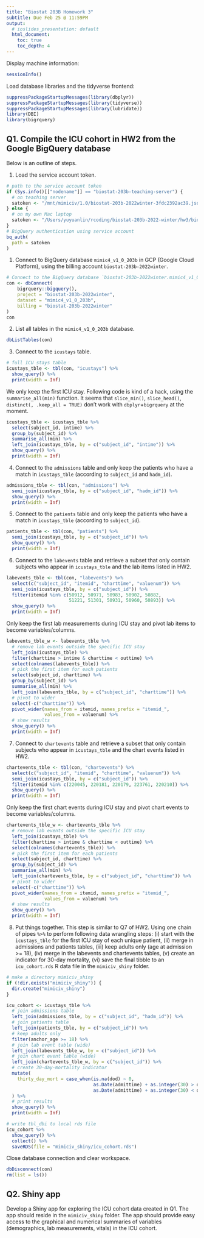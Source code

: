 ```yaml
---
title: "Biostat 203B Homework 3"
subtitle: Due Feb 25 @ 11:59PM
output:
  # ioslides_presentation: default
  html_document:
    toc: true
    toc_depth: 4
---
```


Display machine information:
```r
sessionInfo()
```

Load database libraries and the tidyverse frontend:
```r
suppressPackageStartupMessages(library(dbplyr))
suppressPackageStartupMessages(library(tidyverse))
suppressPackageStartupMessages(library(lubridate))
library(DBI)
library(bigrquery)
```

## Q1. Compile the ICU cohort in HW2 from the Google BigQuery database 

Below is an outline of steps.

1. Load the service account token.
```r
# path to the service account token 
if (Sys.info()[["nodename"]] == "biostat-203b-teaching-server") {
  # on teaching server
  satoken <- "/mnt/mimiciv/1.0/biostat-203b-2022winter-3fdc2392ac39.json"
} else {
  # on my own Mac laptop
  satoken <- "/Users/yuyuanlin/rcoding/biostat-203b-2022-winter/hw3/biostat-203b-2022winter-3fdc2392ac39.json"
}
# BigQuery authentication using service account
bq_auth(
  path = satoken
)
```

1. Connect to BigQuery database `mimic4_v1_0_203b` in GCP (Google Cloud Platform), using the billing account `biostat-203b-2022winter`.
```r
# Connect to the BigQuery database `biostat-203b-2022winter.mimic4_v1_0_203b`
con <- dbConnect(
    bigrquery::bigquery(),
    project = "biostat-203b-2022winter",
    dataset = "mimic4_v1_0_203b",
    billing = "biostat-203b-2022winter"
)
con
```

2. List all tables in the `mimic4_v1_0_203b` database.
```r
dbListTables(con)
```

3. Connect to the `icustays` table.
```r
# full ICU stays table
icustays_tble <- tbl(con, "icustays") %>%
  show_query() %>%
  print(width = Inf)
```
We only keep the first ICU stay. Following code is kind of a hack, using the `summarise_all(min)` function. It seems that `slice_min()`, `slice_head()`, `distinct(, .keep_all = TRUE)` don't work with `dbplyr`+`bigrquery` at the moment.
```r
icustays_tble <- icustays_tble %>% 
  select(subject_id, intime) %>% 
  group_by(subject_id) %>% 
  summarise_all(min) %>%
  left_join(icustays_tble, by = c("subject_id", "intime")) %>%
  show_query() %>%
  print(width = Inf)
```


4. Connect to the `admissions` table and only keep the patients who have a match in `icustays_tble` (according to `subject_id` and `hadm_id`).
```r
admissions_tble <- tbl(con, "admissions") %>%
  semi_join(icustays_tble, by = c("subject_id", "hadm_id")) %>%
  show_query() %>%
  print(width = Inf)
```

5. Connect to the `patients` table and only keep the patients who have a match in `icustays_tble` (according to `subject_id`).
```r
patients_tble <- tbl(con, "patients") %>%
  semi_join(icustays_tble, by = c("subject_id")) %>%
  show_query() %>%
  print(width = Inf)
```

6. Connect to the `labevents` table and retrieve a subset that only contain subjects who appear in `icustays_tble` and the lab items listed in HW2. 
```r
labevents_tble <- tbl(con, "labevents") %>%
  select(c("subject_id", "itemid", "charttime", "valuenum")) %>%
  semi_join(icustays_tble, by = c("subject_id")) %>%
  filter(itemid %in% c(50912, 50971, 50983, 50902, 50882, 
                       51221, 51301, 50931, 50960, 50893)) %>%
  show_query() %>%
  print(width = Inf)
```
Only keep the first lab measurements during ICU stay and pivot lab items to become variables/columns.
```r
labevents_tble_w <- labevents_tble %>% 
  # remove lab events outside the specific ICU stay
  left_join(icustays_tble) %>%
  filter(charttime > intime & charttime < outtime) %>%
  select(colnames(labevents_tble)) %>%
  # pick the first item for each patients
  select(subject_id, charttime) %>% 
  group_by(subject_id) %>% 
  summarise_all(min) %>%
  left_join(labevents_tble, by = c("subject_id", "charttime")) %>%
  # pivot to wider
  select(-c("charttime")) %>%
  pivot_wider(names_from = itemid, names_prefix = "itemid_",
              values_from = valuenum) %>%
  # show results
  show_query() %>%
  print(width = Inf)
```

7. Connect to `chartevents` table and retrieve a subset that only contain subjects who appear in `icustays_tble` and the chart events listed in HW2.
```r
chartevents_tble <- tbl(con, "chartevents") %>%
  select(c("subject_id", "itemid", "charttime", "valuenum")) %>%
  semi_join(icustays_tble, by = c("subject_id")) %>%
  filter(itemid %in% c(220045, 220181, 220179, 223761, 220210)) %>%
  show_query() %>%
  print(width = Inf)
```
Only keep the first chart events during ICU stay and pivot chart events to become variables/columns.
```r
chartevents_tble_w <- chartevents_tble %>% 
  # remove lab events outside the specific ICU stay
  left_join(icustays_tble) %>%
  filter(charttime > intime & charttime < outtime) %>%
  select(colnames(chartevents_tble)) %>%
  # pick the first item for each patients
  select(subject_id, charttime) %>% 
  group_by(subject_id) %>% 
  summarise_all(min) %>%
  left_join(chartevents_tble, by = c("subject_id", "charttime")) %>%
  # pivot to wider
  select(-c("charttime")) %>%
  pivot_wider(names_from = itemid, names_prefix = "itemid_",
              values_from = valuenum) %>%
  # show results
  show_query() %>%
  print(width = Inf)
```

8. Put things together. This step is similar to Q7 of HW2. Using one chain of pipes `%>%` to perform following data wrangling steps: (i) start with the `icustays_tble` for the first ICU stay of each unique patient, (ii) merge in admissions and patients tables, (iii) keep adults only (age at admission >= 18), (iv) merge in the labevents and chartevents tables, (v) create an indicator for 30-day mortality, (vi) save the final tibble to an `icu_cohort.rds` R data file in the `mimiciv_shiny` folder.

```r
# make a directory mimiciv_shiny
if (!dir.exists("mimiciv_shiny")) {
  dir.create("mimiciv_shiny")
}
```

```r
icu_cohort <- icustays_tble %>% 
  # join admissions table
  left_join(admissions_tble, by = c("subject_id", "hadm_id")) %>%
  # join patients table
  left_join(patients_tble, by = c("subject_id")) %>%
  # keep adults only
  filter(anchor_age >= 18) %>%
  # join lab event table (wide)
  left_join(labevents_tble_w, by = c("subject_id")) %>%
  # join chart event table (wide)
  left_join(chartevents_tble_w, by = c("subject_id")) %>%
  # create 30-day-mortality indicator
  mutate(
    thirty_day_mort = case_when(is.na(dod) ~ 0,
                                as.Date(admittime) + as.integer(30) > dod ~ 1,
                                as.Date(admittime) + as.integer(30) < dod ~ 0)
  ) %>%
  # print results
  show_query() %>%
  print(width = Inf)
```

```r
# write tbl_dbi to local rds file
icu_cohort %>% 
  show_query() %>%
  collect() %>%
  saveRDS(file = "mimiciv_shiny/icu_cohort.rds")
```

Close database connection and clear workspace.
```r
dbDisconnect(con)
rm(list = ls())
```

## Q2. Shiny app

Develop a Shiny app for exploring the ICU cohort data created in Q1. The app should reside in the `mimiciv_shiny` folder. The app should provide easy access to the graphical and numerical summaries of variables (demographics, lab measurements, vitals) in the ICU cohort.

